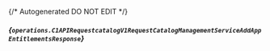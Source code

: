 {/* Autogenerated DO NOT EDIT  */}

##### *{`operations.C1APIRequestcatalogV1RequestCatalogManagementServiceAddAppEntitlementsResponse`}*
<Collapsible defaultOpen openLabel={Labels.showProperties} closeLabel={Labels.hideProperties}>
    <C1APIRequestcatalogV1RequestCatalogManagementServiceAddAppEntitlementsResponse/>
</Collapsible>


